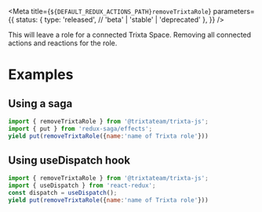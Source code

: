 
<Meta
  title={`${DEFAULT_REDUX_ACTIONS_PATH}removeTrixtaRole`}
  parameters={{
    status: {
      type: 'released', // 'beta' | 'stable' | 'deprecated'
    },
  }}
/>

<Title>removeTrixtaRole</Title>
<Description>
  This will leave a role for a connected Trixta Space. Removing all connected
  actions and reactions for the role.
</Description>

# Examples

## Using a saga

```javascript
import { removeTrixtaRole } from '@trixtateam/trixta-js';
import { put } from 'redux-saga/effects';
yield put(removeTrixtaRole({name:'name of Trixta role'}))

```

## Using useDispatch hook

```javascript
import { removeTrixtaRole } from '@trixtateam/trixta-js';
import { useDispatch } from 'react-redux';
const dispatch = useDispatch();
yield put(removeTrixtaRole({name:'name of Trixta role'}))

```

<ArgsTable of={DocsGenerator} />
